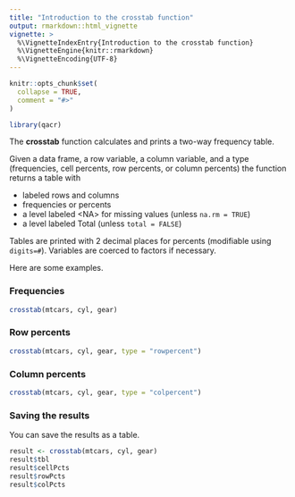 ```yaml
---
title: "Introduction to the crosstab function"
output: rmarkdown::html_vignette
vignette: >
  %\VignetteIndexEntry{Introduction to the crosstab function}
  %\VignetteEngine{knitr::rmarkdown}
  %\VignetteEncoding{UTF-8}
---
```


```r
knitr::opts_chunk$set(
  collapse = TRUE,
  comment = "#>"
)
```

```r
library(qacr)
```

The **crosstab** function calculates and prints a two-way frequency table. 

Given a data frame, a row variable, a column variable, and a type (frequencies, cell percents, row percents, or column percents) the function returns a table with

* labeled rows and columns   
* frequencies or percents   
* a level labeled \<NA\> for missing values (unless `na.rm = TRUE`)   
* a level labeled Total (unless `total = FALSE`)

Tables are printed with 2 decimal places for percents (modifiable using `digits=#`). Variables are coerced to factors if necessary.

Here are some examples.

### Frequencies

```r
crosstab(mtcars, cyl, gear)
```

### Row percents

```r
crosstab(mtcars, cyl, gear, type = "rowpercent")
```

### Column percents

```r
crosstab(mtcars, cyl, gear, type = "colpercent")
```

### Saving the results
You can save the results as a table.

```r
result <- crosstab(mtcars, cyl, gear)
result$tbl
result$cellPcts
result$rowPcts
result$colPcts

```
